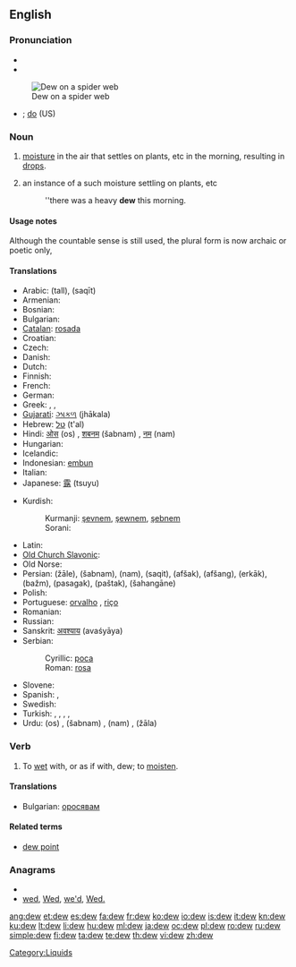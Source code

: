 ==English==
{{wikipedia}}

===Pronunciation===
* {{IPA|/djuː/}}
* {{audio|en-us-dew.ogg|Audio (US)}}
[[Image:Dew on spider web Luc Viatour.jpg|thumb|right|Dew on a spider web]]
* {{homophones|due}}; [[do]] (US)

===Noun===
{{en-noun|s|-}}

# {{uncountable}} [[moisture]] in the air that settles on plants, etc in the morning, resulting in [[drop]]s.
# {{countable|but see usage notes}} an instance of a such moisture settling on plants, etc
#: ''there was a heavy '''dew''' this morning.

====Usage notes====
Although the countable sense is still used, the plural form is now archaic or poetic only, 

====Translations====
{{trans-top|moisture in the air that settles on plants, etc}}
* Arabic: {{Arab|[[طل|طَلّ]]}} (tall), {{Arab|[[سقيط|سَقيط]]}} (saqīt)
* Armenian: {{t-|hy|ցող|tr=c’oġ}}
* Bosnian: {{t-|bs|rosa|f}}
* Bulgarian: {{t+|bg|роса|f}}
* [[Catalan]]: [[rosada]]
* Croatian: {{t-|hr|rosa|f}}
* Czech: {{t-|cs|rosa|f}}
* Danish: {{t+|da|dug|c}}
* Dutch: {{t+|nl|dauw|m}}
* Finnish: {{t+|fi|kaste}}
* French: {{t+|fr|rosée|f}}
* German: {{t+|de|Tau|m}}
* Greek: {{t+|el|πάχνη|f|tr=pákhni}}, {{t|el|δροσιά|f|tr=drosiá|sc=Grek}}, {{t|el|δρόσος|f|tr=drósos|sc=Grek}}
* [[Gujarati]]: [[ઝાકળ]] (jhākala) {{f}}
* Hebrew: [[טל]] (t'al) {{m}}
* Hindi: [[ओस]] (os) {{f}}, [[शबनम]] (šabnam) {{f}}, [[नम]] (nam) {{f}}
* Hungarian: {{t+|hu|harmat}}
* Icelandic: {{t+|is|dögg|f}}
* Indonesian: [[embun]]
* Italian: {{t-|it|rugiada}}
* Japanese: [[露]] (tsuyu)
{{trans-mid}}
* Kurdish:
*: Kurmanji: [[şevnem]], [[şewnem]], [[şebnem]]
*: Sorani: {{t|ku|شه‌ونم|tr=|sc=ku-Arab}}
* Latin: {{t+|la|ros}}
* [[Old Church Slavonic]]: {{tø|cu|роса|f|tr=rosa|sc=Cyrs}}
* Old Norse: {{tø|non|dǫgg|f}}
* Persian: {{fa-Arab|[[ژاله]]}} (žāle), {{fa-Arab|[[شبنم]]}} (šabnam), {{fa-Arab|[[نم]]}} (nam), {{fa-Arab|[[سقیط]]}} (saqit), {{fa-Arab|[[افشک]]}} (afšak), {{fa-Arab|[[افشنگ]]}} (afšang), {{fa-Arab|[[ارکاک]]}} (erkāk), {{fa-Arab|[[بژم]]}} (bažm), {{fa-Arab|[[پسگک]]}} (pasagak), {{fa-Arab|[[پشتک]]}} (paštak), {{fa-Arab|[[شهنگانه]]}} (šahangāne)
* Polish: {{t|pl|rosa|f}}
* Portuguese: [[orvalho]] {{m}}, [[riço]] {{m}}
* Romanian: {{t-|ro|rouă}}
* Russian: {{t+|ru|роса|f|tr=rosá}}
* Sanskrit: [[अवश्याय]] (avaśyāya)
* Serbian:
*: Cyrillic: [[роса#Serbian|роса]] {{f}}
*: Roman: [[rosa#Serbian|rosa]] {{f}}
* Slovene: {{t+|sl|rosa|f}}
* Spanish: {{t+|es|rocío}}, {{t+|es|sereno|m}}
* Swedish: {{t+|sv|dagg|c}}
* Turkish: {{t+|tr|şebnem}}, {{t+|tr|çiy}}, {{t+|tr|çiğ}}, {{t+|tr|kırağı}}, {{t+|tr|jale}}
* Urdu: {{ur-Arab|[[اوس]]}} (os) {{f}}, {{ur-Arab|[[شبنم]]}} (šabnam) {{f}}, {{ur-Arab|[[نم]]}} (nam) {{f}}, {{ur-Arab|[[ژالہ]]}} (žāla) {{m}}
{{trans-bottom}}

===Verb===
{{en-verb}}

# To [[wet]] with, or as if with, dew; to [[moisten]].

====Translations====
* Bulgarian: [[оросявам]]

====Related terms====
* [[dew point]]

===Anagrams===
* {{alphagram|dew}}
* [[wed#English|wed]], [[Wed#English|Wed]], [[we'd#English|we'd]], [[Wed.#English|Wed.]]

[[Category:Liquids]]

[[ang:dew]]
[[et:dew]]
[[es:dew]]
[[fa:dew]]
[[fr:dew]]
[[ko:dew]]
[[io:dew]]
[[is:dew]]
[[it:dew]]
[[kn:dew]]
[[ku:dew]]
[[lt:dew]]
[[li:dew]]
[[hu:dew]]
[[ml:dew]]
[[ja:dew]]
[[oc:dew]]
[[pl:dew]]
[[ro:dew]]
[[ru:dew]]
[[simple:dew]]
[[fi:dew]]
[[ta:dew]]
[[te:dew]]
[[th:dew]]
[[vi:dew]]
[[zh:dew]]